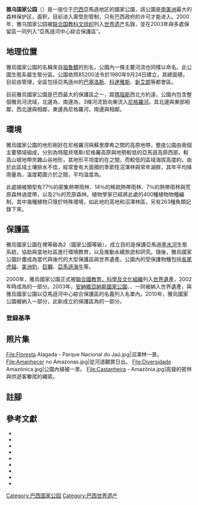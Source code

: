{{世界遗产概要表
|zh_name = 亚马逊河中心综合保护区
|site_img = File:River in the Amazon rainforest.jpg
|site_img_capt = 红树林和附近的亚马逊河林地
|site_img_width =280px
|en_name = Central Amazon Conservation Complex
|fr_name = Complexe de conservation de l’Amazonie centrale
|country = {{BRA}}
|area =
|criterion_n =(ix)(x)
|ID = 998
|Region = 拉丁美洲和加勒比地区
|rg_year = 2000
|Danger_year =
|ex_rg_year =2003年
|iucn =    II, V, VI
|remarks =现名为在2003年时所改
|org_url = http://whc.unesco.org/en/list/998
|map_img =
|map_img_width =
|locator_x =
|locator_y =
|Coor = 
}}

'''雅乌国家公园'''（{{lang-pt|Parque Nacional do Jaú}}）是一座位于[[巴西|巴西]]亞馬遜地区的國家公園，該公園是[[南美洲|南美洲]]最大的森林保护区，面积{{convert|2367333|ha}}，目前进入需受到管制，只有巴西政府的许可才能进入。2000年，雅乌国家公园被[[联合国教科文组织|联合国教科文组织]]列入[[世界遗产|世界遗产]]名錄，並在2003年與多處保留區一同列入“亞馬遜河中心綜合保護區”。

==地理位置==
雅烏國家公園的名稱來自[[祖魯鱨|祖魯鱨]]的別名，公園內一條主要河流也同樣以{{le|雅烏河 (巴西，亞馬遜州)|Jaú River (Amazonas)|雅烏}}命名。{{sfn|Parque Nacional de Jaú – Via Rural}}此公園生態系屬{{le|亞馬遜生物群系|Amazon biome}}{{le|雅普拉-蘇里摩希-尼格羅潮濕林}}生態分區。{{sfn|Japurá-Solimoes-Negro moist forests – Myers}}公園依照85200法令於1980年9月24日建立，其總面積{{convert|2367333|ha}}，目前由{{le|奇科·門德斯生物多樣性保護協會|Chico Mendes Institute for Biodiversity Conservation}}管理，全區包括亞馬遜州的[[巴塞洛斯_(亞馬遜州)|巴塞洛斯]]、[[科達雅斯|科達雅斯]]、[[新艾朗|新艾朗]]等都會區。{{sfn|Unidade de Conservação ... MMA}}

目前雅烏國家公園是巴西最大的保護區之一，距[[瑪瑙斯|瑪瑙斯]]西北方約{{convert|220|km}}遠，公園內包含整個雅烏河流域，北邊為{{le|烏尼尼河|Unini River}}，南邊為{{le|卡拉比納尼河|Unini River}}，3條河流皆向東流入[[内格罗河_(亚马逊河支流)|尼格羅河]]。{{sfn|Parque Nacional de Jaú – Via Rural}}其北邊與{{le|烏尼尼河精要保留區|Rio Unini Extractive Reserve}}東部相鄰，西北邊與{{le|阿瑪娜持續發展保留區|Amanã Sustainable Development Reserve}}相鄰，東邊為尼格羅河，南邊與{{le|尼格羅河州立公園北段|Rio Negro State Park North Section}}相鄰。{{sfn|PARNA do Jaú – ISA|loc=Informações gerais}}

==環境==
雅烏國家公園的地形剛好在尼格羅河與蘇里摩希之間的高原地帶，整座公園由兩個主要領域組成，分別為特龍貝塔斯/尼格羅高原與地勢較低的亞馬遜高原西部。較高山坡地帶夾雜山谷地形，其地形平坦度約在{{convert|150|to|200|m}}之間，而較低的區域海拔高度約{{convert|100|m}}。由於此區域土壤排水不佳，經常會有大面積的季節性沼澤林與常年湖群{{sfn|Unidade de Conservação ... MMA}}，其年平均降雨量為{{convert|2500|mm}}，溫度範圍介於{{convert|22|to|32|C}}之間，平均溫度為{{convert|26|C}}。{{sfn|Unidade de Conservação ... MMA}}

此處植被類型有77％的密集熱帶雨林、14％的稀疏熱帶雨林、7％的熱帶雨林與荒原森林過度帶，以及2％的荒原森林。植物學家已經將此處的400種植物物種編制，其中幾種植物只限於特殊環境，如此地的高地和沼澤林區，另有263種魚類記錄下來。{{sfn|Parque Nacional de Jaú – Via Rural}}

==保護區==
雅烏國家公園在{{le|國際自然保育聯盟的保護區管理分類|IUCN protected area categories}}裡等級為2（國家公園等級）。成立目的是保護亞馬遜[[黑水河|黑水河]]生態系統，協助與當地社區進行環境教育，以及推動永續旅遊和研究。隨後，雅烏國家公園計畫成為當代與後代的大型保護區與世界遺產。{{sfn|Unidade de Conservação ... MMA}}公園內的受保護物種包括[[長尾虎貓|長尾虎貓]]、[[美洲豹|美洲豹]]、[[巨獺|巨獺]]、[[亞馬遜海牛|亞馬遜海牛]]等。{{sfn|Parque Nacional do Jaú  – Chico Mendes}}

2000年，雅烏國家公園正式被[[聯合國教育、科學及文化組織|聯合國教育、科學及文化組織]]列入[[世界遺產|世界遺產]]{{sfn|Central Amazon Conservation Complex – UNESCO}}，2002年時成為{{le|亞馬遜河中心生態廊道|Central Amazon Ecological Corridor}}的一部分{{sfn|CEC Central da Amazônia – ISA |loc=Áreas relacionadas}}。2003年，[[安納維亞納斯國家公園|安納維亞納斯國家公園]]、{{le|阿瑪娜持續發展保留區|Amanã Sustainable Development Reserve}}、{{le|馬米拉瓦持續發展保留區|Mamirauá Sustainable Development Reserve}}一同被納入世界遺產，與雅烏國家公園以亞馬遜河中心綜合保護區的名義列入名單內。{{sfn|Central Amazon Conservation Complex – UNESCO}}2010年，雅烏國家公園被納入{{le|尼格羅河低地自然保護區|Lower Rio Negro Mosaic}}一部分{{sfn|Thiago Mota Cardoso|2010}}，此新成立的保護區為{{le|亞馬遜保護區計劃|Amazon Region Protected Areas Program}}的一部分。{{sfn|Full list: PAs supported by ARPA}}

=== 登録基準 ===
{{世界遺産基準|9|10}}

==照片集==
<gallery mode=packed heights=150>
File:Floresta Alagada - Parque Nacional do Jaú.jpg|沼澤林一景。
File:Amanhecer no Amazonas.jpg|從河道觀賞日出。
File:Diversidade Amazônica.jpg|公園內植被一景。
File:Castanheira - Amazônia.jpg|高聳的密林與供遊客攀爬的繩索。
</gallery>

==註腳==
{{commons category|Jaú National Park}}
{{notes}}
{{reflist|30em}}

==參考文獻==
{{refbegin}}
*{{citation|ref={{harvid|CEC Central da Amazônia – ISA}}|language=pt|title=CEC Central da Amazônia|publisher=ISA: Instituto Socioambiental|url=https://uc.socioambiental.org/uc/10911|accessdate=2016-10-17|archive-date=2019-01-23|archive-url=https://web.archive.org/web/20190123010816/https://uc.socioambiental.org/uc/10911|dead-url=yes}}
*{{citation|ref={{harvid|Central Amazon Conservation Complex – UNESCO}}|title=Central Amazon Conservation Complex|publisher=[[UNESCO|UNESCO]]|url=http://whc.unesco.org/en/list/998|accessdate=2016-05-05|archive-date=2018-12-24|archive-url=https://web.archive.org/web/20181224225651/http://whc.unesco.org/en/list/998|dead-url=no}}
*{{citation|ref={{harvid|Full list: PAs supported by ARPA}}|title=Full list: PAs supported by ARPA|publisher=ARPA|url=http://programaarpa.gov.br/en/full-list-pas-supported-by-arpa/|accessdate=2016-08-07|archive-date=2016-10-11|archive-url=https://web.archive.org/web/20161011062852/http://programaarpa.gov.br/en/full-list-pas-supported-by-arpa/|dead-url=yes}}
*{{citation|ref={{harvid|Japurá-Solimoes-Negro moist forests – Myers}}|title=Japurá-Solimoes-Negro moist forests|publisher=Myers Enterprises II|work=Global Species|url=http://www.globalspecies.org/ecoregions/display/NT0132|accessdate=2017-03-10|archive-url=https://web.archive.org/web/20170312063241/http://www.globalspecies.org/ecoregions/display/NT0132|archive-date=2017-03-12|dead-url=yes}}
*{{citation|ref={{harvid|PARNA do Jaú – ISA}}|language=pt|title=PARNA do Jaú|publisher=ISA: Instituto Socioambiental|url=https://uc.socioambiental.org/uc/3569|accessdate=2016-09-14|archive-date=2016-01-23|archive-url=https://web.archive.org/web/20160123182437/http://uc.socioambiental.org/uc/3569|dead-url=no}}
*{{citation|ref={{harvid|Parque Nacional do Jaú  – Chico Mendes}}|language=pt|title=Parque Nacional do Jaú|publisher=Chico Mendes Institute for Biodiversity Conservation|url=http://www.icmbio.gov.br/portal/unidadesdeconservacao/biomas-brasileiros/amazonia/unidades-de-conservacao-amazonia/1980-parna-do-jau|accessdate=2016-05-04|archive-date=2016-08-22|archive-url=https://web.archive.org/web/20160822011932/http://www.icmbio.gov.br/portal/unidadesdeconservacao/biomas-brasileiros/amazonia/unidades-de-conservacao-amazonia/1980-parna-do-jau|dead-url=yes}}
*{{citation|ref={{harvid|Parque Nacional de Jaú – Via Rural}}|title=Parque Nacional de Jaú|publisher=Via Rural|url=http://br.viarural.com/servicos/turismo/parques-nacionais/de-jau/|accessdate=2016-05-04|language=pt|archive-url=https://web.archive.org/web/20160509223133/http://br.viarural.com/servicos/turismo/parques-nacionais/de-jau/|archive-date=2016-05-09|dead-url=yes}}
*{{citation|language=pt|author=Thiago Mota Cardoso|publisher=IPÊ-Instituto de Pesquisas Ecológicas|year=2010|title=Depoimento: o mosaico do baixo rio Negro|url=https://uc.socioambiental.org/territ%C3%B3rio/depoimento-o-mosaico-do-baixo-rio-negro|accessdate=2016-10-11|archive-date=2019-01-23|archive-url=https://web.archive.org/web/20190123010821/https://uc.socioambiental.org/territ%C3%B3rio/depoimento-o-mosaico-do-baixo-rio-negro|dead-url=yes}}
*{{citation|ref={{harvid|Unidade de Conservação ... MMA}}|language=pt|title=Unidade de Conservação: Parque Nacional do Jaú|publisher=MMA: Ministério do Meio Ambiente|url=http://sistemas.mma.gov.br/cnuc/index.php?ido=relatorioparametrizado.exibeRelatorio&relatorioPadrao=true&idUc=173|accessdate=2016-05-04|archive-date=2019-07-09|archive-url=https://web.archive.org/web/20190709133338/http://sistemas.mma.gov.br/cnuc/index.php?ido=relatorioparametrizado.exibeRelatorio&relatorioPadrao=true&idUc=173|dead-url=no}}
{{refend}}

{{coord|2|10|13|S|62|37|02|W|display=title}}

{{巴西世界遗产}}
{{巴西國家公園}}


[[Category:巴西国家公园|Category:巴西国家公园]]
[[Category:巴西世界遗产|Category:巴西世界遗产]]